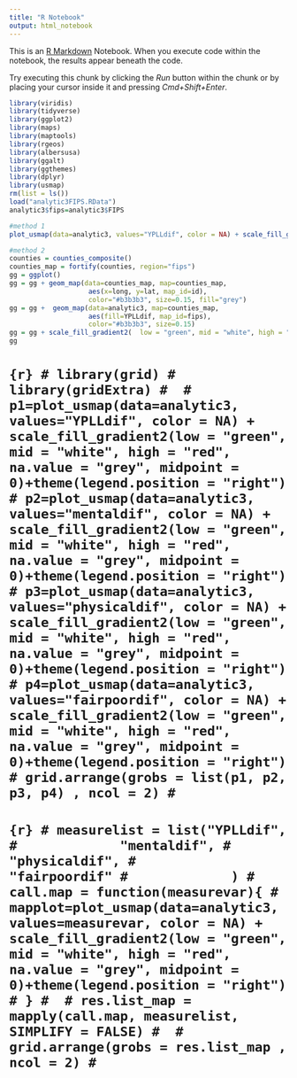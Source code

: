 ```yaml
---
title: "R Notebook"
output: html_notebook
---
```


This is an [R Markdown](http://rmarkdown.rstudio.com) Notebook. When you execute code within the notebook, the results appear beneath the code. 

Try executing this chunk by clicking the *Run* button within the chunk or by placing your cursor inside it and pressing *Cmd+Shift+Enter*. 

```r
library(viridis)
library(tidyverse)
library(ggplot2)
library(maps)
library(maptools)
library(rgeos)
library(albersusa)
library(ggalt)
library(ggthemes)
library(dplyr)
library(usmap)
rm(list = ls())
load("analytic3FIPS.RData")
analytic3$fips=analytic3$FIPS

#method 1
plot_usmap(data=analytic3, values="YPLLdif", color = NA) + scale_fill_gradient2(low = "green", mid = "white", high = "red", na.value = "grey", midpoint = 0) +theme(legend.position = "right")

#method 2
counties = counties_composite()
counties_map = fortify(counties, region="fips")
gg = ggplot() 
gg = gg + geom_map(data=counties_map, map=counties_map,
                    aes(x=long, y=lat, map_id=id),
                    color="#b3b3b3", size=0.15, fill="grey")
gg = gg +  geom_map(data=analytic3, map=counties_map,
                    aes(fill=YPLLdif, map_id=fips),
                    color="#b3b3b3", size=0.15)
gg = gg + scale_fill_gradient2(  low = "green", mid = "white", high = "red", na.value = "grey", midpoint = 0)
gg

```
# ```{r}
# library(grid)
# library(gridExtra)
# 
# p1=plot_usmap(data=analytic3, values="YPLLdif", color = NA) + scale_fill_gradient2(low = "green", mid = "white", high = "red", na.value = "grey", midpoint = 0)+theme(legend.position = "right")
# p2=plot_usmap(data=analytic3, values="mentaldif", color = NA) + scale_fill_gradient2(low = "green", mid = "white", high = "red", na.value = "grey", midpoint = 0)+theme(legend.position = "right")
# p3=plot_usmap(data=analytic3, values="physicaldif", color = NA) + scale_fill_gradient2(low = "green", mid = "white", high = "red", na.value = "grey", midpoint = 0)+theme(legend.position = "right")
# p4=plot_usmap(data=analytic3, values="fairpoordif", color = NA) + scale_fill_gradient2(low = "green", mid = "white", high = "red", na.value = "grey", midpoint = 0)+theme(legend.position = "right")
# grid.arrange(grobs = list(p1, p2, p3, p4) , ncol = 2)
# ```
# ```{r}
# measurelist = list("YPLLdif",
#             "mentaldif",
#             "physicaldif",
#             "fairpoordif"
#             )
# call.map = function(measurevar){
#   mapplot=plot_usmap(data=analytic3, values=measurevar, color = NA) + scale_fill_gradient2(low = "green", mid = "white", high = "red", na.value = "grey", midpoint = 0)+theme(legend.position = "right")
# }
# 
# res.list_map = mapply(call.map, measurelist, SIMPLIFY = FALSE)
# 
# grid.arrange(grobs = res.list_map , ncol = 2)
# ```



